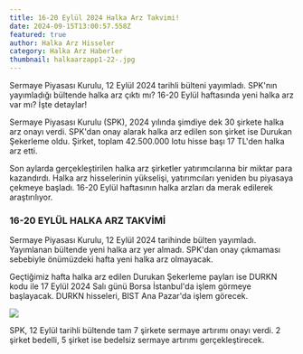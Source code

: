 ```yaml
---
title: 16-20 Eylül 2024 Halka Arz Takvimi!
date: 2024-09-15T13:00:57.558Z
featured: true
author: Halka Arz Hisseler
category: Halka Arz Haberler
thumbnail: halkaarzapp1-22-.jpg
---
```

Sermaye Piyasası Kurulu, 12 Eylül 2024 tarihli bülteni yayımladı. SPK'nın yayımladığı bültende halka arz çıktı mı? 16-20 Eylül haftasında yeni halka arz var mı? İşte detaylar!

Sermaye Piyasası Kurulu (SPK), 2024 yılında şimdiye dek 30 şirkete halka arz onayı verdi. SPK'dan onay alarak halka arz edilen son şirket ise Durukan Şekerleme oldu. Şirket, toplam 42.500.000 lotu hisse başı 17 TL'den halka arz etti.

Son aylarda gerçekleştirilen halka arz şirketler yatırımcılarına bir miktar para kazandırdı. Halka arz hisselerinin yükselişi, yatırımcıları yeniden bu piyasaya çekmeye başladı. 16-20 Eylül haftasının halka arzları da merak edilerek araştırılıyor.

### **16-20 EYLÜL HALKA ARZ TAKVİMİ**

Sermaye Piyasası Kurulu, 12 Eylül 2024 tarihinde bülten yayımladı. Yayımlanan bültende yeni halka arz yer almadı. SPK'dan onay çıkmaması sebebiyle önümüzdeki hafta yeni halka arz olmayacak.

Geçtiğimiz hafta halka arz edilen Durukan Şekerleme payları ise DURKN kodu ile 17 Eylül 2024 Salı günü Borsa İstanbul'da işlem görmeye başlayacak. DURKN hisseleri, BIST Ana Pazar'da işlem görecek.

![](spkbulten12eylul.jpg)

SPK, 12 Eylül tarihli bültende tam 7 şirkete sermaye artırımı onayı verdi. 2 şirket bedelli, 5 şirket ise bedelsiz sermaye artırımı gerçekleştirecek.